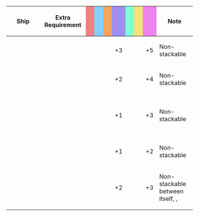 {|class="wikitable" style="width:100%; text-align: center; vertical-align: middle;"
|-
! style="width: 20%;" | Ship
! style="width: 25%;" | Extra Requirement
! style="width: 5%; background-color: lightcoral;" | {{Firepower}}
! style="width: 5%; background-color: lightskyblue;" | {{Torpedo}}
! style="width: 5%; background-color: sandybrown;" | {{AA}}
! style="width: 5%; background-color: #9C8FEE;" | {{ASW}}
! style="width: 5%; background-color: #7fffd4;" | {{LOS}}
! style="width: 5%; background-color: #F2E279;" | {{Armor}}
! style="width: 5%; background-color: violet;" | {{Evasion}}
! style="width: 20%;" | Note
|-
! {{ShipLink|Yuubari/Kai Ni D}}
| style="text-align:left;" | 
| || || || +3 || || || +5
| style="text-align:left;" | Non-stackable
|-
! {{ShipLink|Noshiro/Kai Ni}}
| style="text-align:left;" | 
| || || || +2 || || || +4 
| style="text-align:left;" | Non-stackable
|-
! {{ShipLink|Isuzu/Kai Ni}}<br />{{ShipLink|Naka Kai Ni}}<br />{{ShipLink|Yura/Kai Ni}}<br />{{ShipLink|Yuubari/Kai Ni|Yuubari/Kai Ni Toku|text=Yuubari Kai Ni/Toku}}<br/>{{ShipLink|Yukikaze/Kai Ni}}
| style="text-align:left;" | 
| || || || +1 || || || +3 
| style="text-align:left;" | Non-stackable
|-
! {{ShipLink|Akizuki/Kai|Teruzuki/Kai|Hatsuzuki/Kai|Suzutsuki/Kai|text=Akizuki-class}}
| style="text-align:left;" | 
| || || || +1 || || || +2 
| style="text-align:left;" | Non-stackable
|-
! {{ShipLink|Katori|Kashima|text=Katori-class|link_class=Katori}}
| style="text-align:left;" | 
| || || || +2 || || || +3 
| style="text-align:left;" | Non-stackable between itself, {{EquipmentLink|Type 93 Passive Sonar|link=Type 93 Passive Sonar/Bonuses}}, {{EquipmentLink|Type 3 Active Sonar|link=Type 3 Active Sonar/Bonuses}}
|}